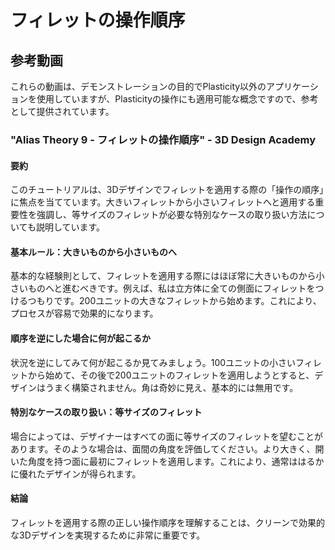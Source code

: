 # フィレットの操作順序


## 参考動画

これらの動画は、デモンストレーションの目的でPlasticity以外のアプリケーションを使用していますが、Plasticityの操作にも適用可能な概念ですので、参考として提供されています。

### "Alias Theory 9 - フィレットの操作順序" - 3D Design Academy

<YouTube videoId="NowFoAGen7k" />

#### 要約
このチュートリアルは、3Dデザインでフィレットを適用する際の「操作の順序」に焦点を当てています。大きいフィレットから小さいフィレットへと適用する重要性を強調し、等サイズのフィレットが必要な特別なケースの取り扱い方法についても説明しています。

#### 基本ルール：大きいものから小さいものへ
基本的な経験則として、フィレットを適用する際にはほぼ常に大きいものから小さいものへと進むべきです。例えば、私は立方体に全ての側面にフィレットをつけるつもりです。200ユニットの大きなフィレットから始めます。これにより、プロセスが容易で効果的になります。

#### 順序を逆にした場合に何が起こるか
状況を逆にしてみて何が起こるか見てみましょう。100ユニットの小さいフィレットから始めて、その後で200ユニットのフィレットを適用しようとすると、デザインはうまく構築されません。角は奇妙に見え、基本的には無用です。

#### 特別なケースの取り扱い：等サイズのフィレット
場合によっては、デザイナーはすべての面に等サイズのフィレットを望むことがあります。そのような場合は、面間の角度を評価してください。より大きく、開いた角度を持つ面に最初にフィレットを適用します。これにより、通常ははるかに優れたデザインが得られます。

#### 結論
フィレットを適用する際の正しい操作順序を理解することは、クリーンで効果的な3Dデザインを実現するために非常に重要です。













